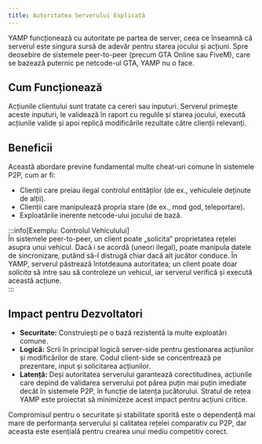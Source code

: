 ```yaml
---
title: Autoritatea Serverului Explicată
---
```


YAMP funcționează cu autoritate pe partea de server, ceea ce înseamnă că serverul este singura sursă de adevăr pentru starea jocului și acțiuni. Spre deosebire de sistemele peer-to-peer (precum GTA Online sau FiveM), care se bazează puternic pe netcode-ul GTA, YAMP nu o face.

## Cum Funcționează  
Acțiunile clientului sunt tratate ca cereri sau inputuri. Serverul primește aceste inputuri, le validează în raport cu regulile și starea jocului, execută acțiunile valide și apoi replică modificările rezultate către clienții relevanți.

## Beneficii  
Această abordare previne fundamental multe cheat-uri comune în sistemele P2P, cum ar fi:  
*   Clienții care preiau ilegal controlul entităților (de ex., vehiculele deținute de alții).  
*   Clienții care manipulează propria stare (de ex., mod god, teleportare).  
*   Exploatările inerente netcode-ului jocului de bază.  

:::info[Exemplu: Controlul Vehiculului]  
În sistemele peer-to-peer, un client poate „solicita” proprietatea rețelei asupra unui vehicul. Dacă i se acordă (uneori ilegal), poate manipula datele de sincronizare, putând să-l distrugă chiar dacă alt jucător conduce. În YAMP, serverul păstrează întotdeauna autoritatea; un client poate doar *solicita* să intre sau să controleze un vehicul, iar serverul verifică și execută această acțiune.  
:::  

## Impact pentru Dezvoltatori  
*   **Securitate:** Construiești pe o bază rezistentă la multe exploatări comune.  
*   **Logică:** Scrii în principal logică server-side pentru gestionarea acțiunilor și modificărilor de stare. Codul client-side se concentrează pe prezentare, input și solicitarea acțiunilor.  
*   **Latență:** Deși autoritatea serverului garantează corectitudinea, acțiunile care depind de validarea serverului pot părea puțin mai puțin imediate decât în sistemele P2P, în funcție de latența jucătorului. Stratul de rețea YAMP este proiectat să minimizeze acest impact pentru acțiuni critice.  

Compromisul pentru o securitate și stabilitate sporită este o dependență mai mare de performanța serverului și calitatea rețelei comparativ cu P2P, dar aceasta este esențială pentru crearea unui mediu competitiv corect.